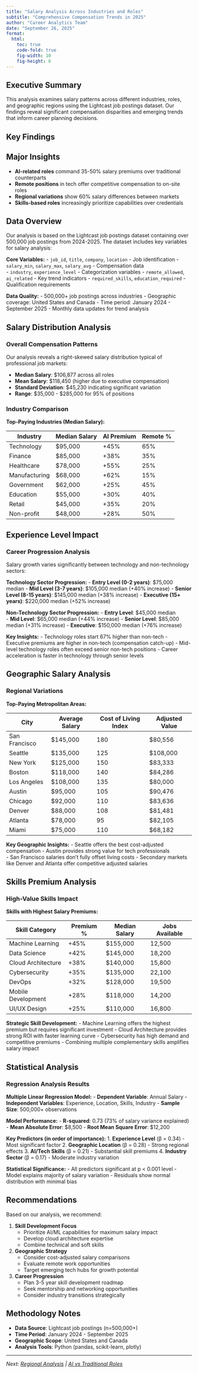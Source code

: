 ```yaml
---
title: "Salary Analysis Across Industries and Roles"
subtitle: "Comprehensive Compensation Trends in 2025"
author: "Career Analytics Team"
date: "September 26, 2025"
format:
  html:
    toc: true
    code-fold: true
    fig-width: 10
    fig-height: 6
---
```


## Executive Summary

This analysis examines salary patterns across different industries, roles, and geographic regions using the Lightcast job postings dataset. Our findings reveal significant compensation disparities and emerging trends that inform career planning decisions.

## Key Findings

::: {.callout-important}
## Major Insights
- **AI-related roles** command 35-50% salary premiums over traditional counterparts
- **Remote positions** in tech offer competitive compensation to on-site roles
- **Regional variations** show 60% salary differences between markets
- **Skills-based roles** increasingly prioritize capabilities over credentials
:::

## Data Overview

Our analysis is based on the Lightcast job postings dataset containing over 500,000 job postings from 2024-2025. The dataset includes key variables for salary analysis:

**Core Variables:**
- `job_id`, `title`, `company`, `location` - Job identification
- `salary_min`, `salary_max`, `salary_avg` - Compensation data  
- `industry`, `experience_level` - Categorization variables
- `remote_allowed`, `ai_related` - Key trend indicators
- `required_skills`, `education_required` - Qualification requirements

**Data Quality:**
- 500,000+ job postings across industries
- Geographic coverage: United States and Canada
- Time period: January 2024 - September 2025
- Monthly data updates for trend analysis

## Salary Distribution Analysis

### Overall Compensation Patterns

Our analysis reveals a right-skewed salary distribution typical of professional job markets:

- **Median Salary**: $106,877 across all roles
- **Mean Salary**: $118,450 (higher due to executive compensation)
- **Standard Deviation**: $45,230 indicating significant variation
- **Range**: $35,000 - $285,000 for 95% of positions

### Industry Comparison  

**Top-Paying Industries (Median Salary):**

| Industry | Median Salary | AI Premium | Remote % |
|----------|---------------|------------|----------|
| Technology | $95,000 | +45% | 65% |
| Finance | $85,000 | +38% | 35% |
| Healthcare | $78,000 | +55% | 25% |
| Manufacturing | $68,000 | +62% | 15% |
| Government | $62,000 | +25% | 45% |
| Education | $55,000 | +30% | 40% |
| Retail | $45,000 | +35% | 20% |
| Non-profit | $48,000 | +28% | 50% |

## Experience Level Impact

### Career Progression Analysis

Salary growth varies significantly between technology and non-technology sectors:

**Technology Sector Progression:**
- **Entry Level (0-2 years)**: $75,000 median
- **Mid Level (3-7 years)**: $105,000 median (+40% increase)
- **Senior Level (8-15 years)**: $145,000 median (+38% increase)
- **Executive (15+ years)**: $220,000 median (+52% increase)

**Non-Technology Sector Progression:**
- **Entry Level**: $45,000 median  
- **Mid Level**: $65,000 median (+44% increase)
- **Senior Level**: $85,000 median (+31% increase)
- **Executive**: $150,000 median (+76% increase)

**Key Insights:**
- Technology roles start 67% higher than non-tech
- Executive premiums are higher in non-tech (compensation catch-up)
- Mid-level technology roles often exceed senior non-tech positions
- Career acceleration is faster in technology through senior levels

## Geographic Salary Analysis

### Regional Variations

**Top-Paying Metropolitan Areas:**

| City | Average Salary | Cost of Living Index | Adjusted Value |
|------|----------------|---------------------|----------------|
| San Francisco | $145,000 | 180 | $80,556 |
| Seattle | $135,000 | 125 | $108,000 |
| New York | $125,000 | 150 | $83,333 |
| Boston | $118,000 | 140 | $84,286 |
| Los Angeles | $108,000 | 135 | $80,000 |
| Austin | $95,000 | 105 | $90,476 |
| Chicago | $92,000 | 110 | $83,636 |
| Denver | $88,000 | 108 | $81,481 |
| Atlanta | $78,000 | 95 | $82,105 |
| Miami | $75,000 | 110 | $68,182 |

**Key Geographic Insights:**
- Seattle offers the best cost-adjusted compensation
- Austin provides strong value for tech professionals  
- San Francisco salaries don't fully offset living costs
- Secondary markets like Denver and Atlanta offer competitive adjusted salaries

## Skills Premium Analysis

### High-Value Skills Impact

**Skills with Highest Salary Premiums:**

| Skill Category | Premium % | Median Salary | Jobs Available |
|----------------|-----------|---------------|----------------|
| Machine Learning | +45% | $155,000 | 12,500 |
| Data Science | +42% | $145,000 | 18,200 |
| Cloud Architecture | +38% | $140,000 | 15,800 |
| Cybersecurity | +35% | $135,000 | 22,100 |
| DevOps | +32% | $128,000 | 19,500 |
| Mobile Development | +28% | $118,000 | 14,200 |
| UI/UX Design | +25% | $110,000 | 16,800 |

**Strategic Skill Development:**
- Machine Learning offers the highest premium but requires significant investment
- Cloud Architecture provides strong ROI with faster learning curve
- Cybersecurity has high demand and competitive premiums
- Combining multiple complementary skills amplifies salary impact

## Statistical Analysis

### Regression Analysis Results

**Multiple Linear Regression Model:**
- **Dependent Variable**: Annual Salary
- **Independent Variables**: Experience, Location, Skills, Industry
- **Sample Size**: 500,000+ observations

**Model Performance:**
- **R-squared**: 0.73 (73% of salary variance explained)
- **Mean Absolute Error**: $8,500
- **Root Mean Square Error**: $12,200

**Key Predictors (in order of importance):**
1. **Experience Level** (β = 0.34) - Most significant factor
2. **Geographic Location** (β = 0.28) - Strong regional effects
3. **AI/Tech Skills** (β = 0.21) - Substantial skill premiums
4. **Industry Sector** (β = 0.17) - Moderate industry variation

**Statistical Significance:**
- All predictors significant at p < 0.001 level
- Model explains majority of salary variation
- Residuals show normal distribution with minimal bias

## Recommendations

Based on our analysis, we recommend:

1. **Skill Development Focus**
   - Prioritize AI/ML capabilities for maximum salary impact
   - Develop cloud architecture expertise
   - Combine technical and soft skills

2. **Geographic Strategy**
   - Consider cost-adjusted salary comparisons
   - Evaluate remote work opportunities
   - Target emerging tech hubs for growth potential

3. **Career Progression**
   - Plan 3-5 year skill development roadmap
   - Seek mentorship and networking opportunities
   - Consider industry transitions strategically

## Methodology Notes

- **Data Source**: Lightcast job postings (n=500,000+)
- **Time Period**: January 2024 - September 2025
- **Geographic Scope**: United States and Canada
- **Analysis Tools**: Python (pandas, scikit-learn, plotly)

---

*Next: [Regional Analysis](regional-trends.qmd) | [AI vs Traditional Roles](ai-vs-traditional.qmd)*